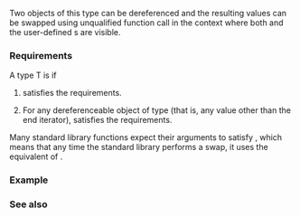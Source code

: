 {{cpp/named req/title|ValueSwappable|notes={{mark since c++11}}}}
{{cpp/named req/navbar}}
Two objects of this type can be dereferenced and the resulting values can be swapped using unqualified function call {{c|swap()}} in the context where both {{lc|std::swap}} and the user-defined {{c|swap()}}s are visible.

===Requirements===
A type T is {{named req/core|ValueSwappable}} if

# {{tt|T}} satisfies the {{named req|Iterator}} requirements.
# For any dereferenceable object {{tt|x}} of type {{tt|T}} (that is, any value other than the end iterator), {{tt|*x}} satisfies the {{named req|Swappable}} requirements.

Many standard library functions expect their arguments to satisfy {{named req/core|ValueSwappable}}, which means that any time the standard library performs a swap, it uses the equivalent of {{c|using std::swap; swap(*iter1, *iter2);}}.

===Example===
{{example
|code=
#include &lt;iostream&gt;
#include &lt;vector&gt;

class IntVector
{
    std::vector&lt;int&gt; v;
//  IntVector&amp; operator=(IntVector); // not assignable (C++98 way)
public:
    IntVector&amp; operator=(IntVector) = delete; // not assignable
    void swap(IntVector&amp; other)
    {
        v.swap(other.v);
    }
};

void swap(IntVector&amp; v1, IntVector&amp; v2)
{
    v1.swap(v2);
}

int main()
{
    IntVector v1, v2;    // IntVector is Swappable, but not MoveAssignable
    IntVector* p1 = &amp;v1;
    IntVector* p2 = &amp;v2; // IntVector* is ValueSwappable
    std::iter_swap(p1, p2); // OK: iter_swap requires ValueSwappable
//  std::swap(v1, v2); // compiler error! std::swap requires MoveAssignable
}
}}

===See also===
{{dsc begin}}
{{dsc inc|cpp/iterator/dsc indirectly_swappable}}
{{dsc end}}

{{langlinks|de|es|fr|it|ja|pt|ru|zh}}